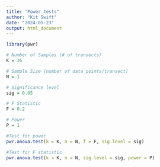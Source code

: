 ```yaml
---
title: "Power tests"
author: "Kit Swift"
date: "2024-05-23"
output: html_document
---
```

 
 
 
```r
library(pwr)
```

```r
# Number of Samples (# of transects)
K = 36

# Sample Size (number of data points/transect)
N = 1

# Significance level
sig = 0.05

# F Statistic
F = 0.2

# Power 
P = 1

```

```r
#Test for power
pwr.anova.test(k = K, n = N, f = F, sig.level = sig)

#Test for F statistic
pwr.anova.test(k = K, n = N, sig.level = sig, power = P)
```
